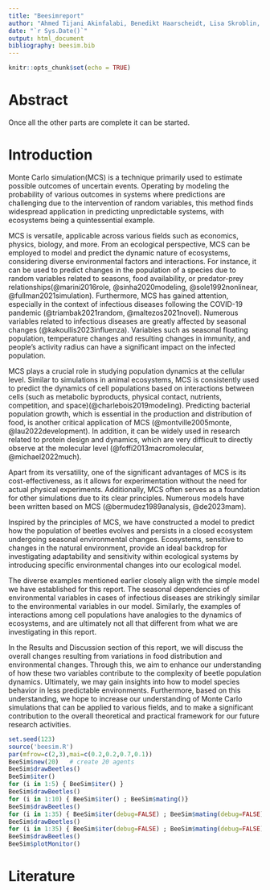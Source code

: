 ```yaml
---
title: "Beesimreport"
author: "Ahmed Tijani Akinfalabi, Benedikt Haarscheidt, Lisa Skroblin, Jaesub Kim"
date: "`r Sys.Date()`"
output: html_document
bibliography: beesim.bib
---
```


```r
knitr::opts_chunk$set(echo = TRUE)
```

# Abstract

Once all the other parts are complete it can be started.


# Introduction

Monte Carlo simulation(MCS) is a technique primarily used to estimate possible outcomes of uncertain events. Operating by modeling the probability of various outcomes in systems where predictions are challenging due to the intervention of random variables, this method finds widespread application in predicting unpredictable systems, with ecosystems being a quintessential example.

MCS is versatile, applicable across various fields such as economics, physics, biology, and more. From an ecological perspective, MCS can be employed to model and predict the dynamic nature of ecosystems, considering diverse environmental factors and interactions. For instance, it can be used to predict changes in the population of a species due to random variables related to seasons, food availability, or predator-prey relationships(@marini2016role, @sinha2020modeling, @sole1992nonlinear, @fullman2021simulation). Furthermore, MCS has gained attention, especially in the context of infectious diseases following the COVID-19 pandemic (@triambak2021random, @maltezos2021novel). Numerous variables related to infectious diseases are greatly affected by seasonal changes (@kakoullis2023influenza). Variables such as seasonal floating population, temperature changes and resulting changes in immunity, and people's activity radius can have a significant impact on the infected population.

MCS plays a crucial role in studying population dynamics at the cellular level. Similar to simulations in animal ecosystems, MCS is consistently used to predict the dynamics of cell populations based on interactions between cells (such as metabolic byproducts, physical contact, nutrients, competition, and space)(@charlebois2019modeling). Predicting bacterial population growth, which is essential in the production and distribution of food, is another critical application of MCS (@montville2005monte, @lau2022development). In addition, it can be widely used in research related to protein design and dynamics, which are very difficult to directly observe at the molecular level (@foffi2013macromolecular, @michael2022much).

Apart from its versatility, one of the significant advantages of MCS is its cost-effectiveness, as it allows for experimentation without the need for actual physical experiments. Additionally, MCS often serves as a foundation for other simulations due to its clear principles. Numerous models have been written based on MCS (@bermudez1989analysis, @de2023mam).

Inspired by the principles of MCS, we have constructed a model to predict how the population of beetles evolves and persists in a closed ecosystem undergoing seasonal environmental changes. Ecosystems, sensitive to changes in the natural environment, provide an ideal backdrop for investigating adaptability and sensitivity within ecological systems by introducing specific environmental changes into our ecological model.

The diverse examples mentioned earlier closely align with the simple model we have established for this report. The seasonal dependencies of environmental variables in cases of infectious diseases are strikingly similar to the environmental variables in our model. Similarly, the examples of interactions among cell populations have analogies to the dynamics of ecosystems, and are ultimately not all that different from what we are investigating in this report.

In the Results and Discussion section of this report, we will discuss the overall changes resulting from variations in food distribution and environmental changes. Through this, we aim to enhance our understanding of how these two variables contribute to the complexity of beetle population dynamics. Ultimately, we may gain insights into how to model species behavior in less predictable environments. Furthermore, based on this understanding, we hope to increase our understanding of Monte Carlo simulations that can be applied to various fields, and to make a significant contribution to the overall theoretical and practical framework for our future research activities.

```r
set.seed(123)
source('beesim.R')
par(mfrow=c(2,3),mai=c(0.2,0.2,0.7,0.1))
BeeSim$new(20)   # create 20 agents
BeeSim$drawBeetles()
BeeSim$iter()
for (i in 1:5) { BeeSim$iter() }
BeeSim$drawBeetles()
for (i in 1:10) { BeeSim$iter() ; BeeSim$mating()}
BeeSim$drawBeetles()
for (i in 1:35) { BeeSim$iter(debug=FALSE) ; BeeSim$mating(debug=FALSE)}
BeeSim$drawBeetles()
for (i in 1:35) { BeeSim$iter(debug=FALSE) ; BeeSim$mating(debug=FALSE)}
BeeSim$drawBeetles()
BeeSim$plotMonitor()
```

# Literature
